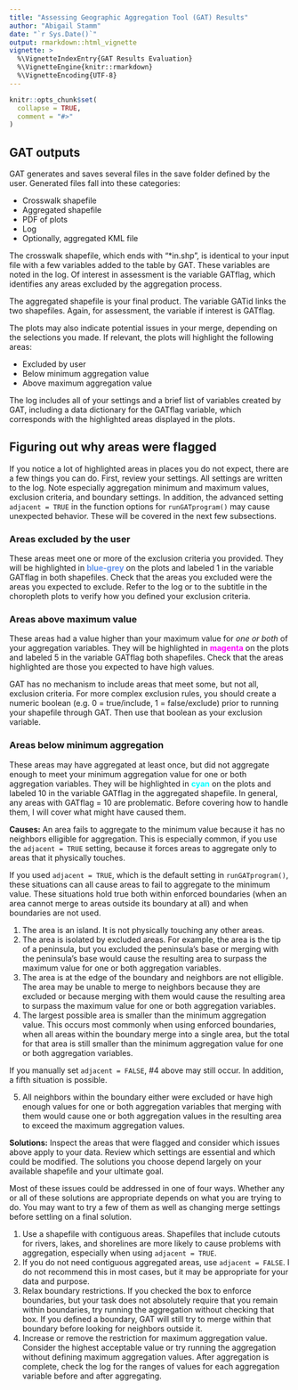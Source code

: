 ```yaml
---
title: "Assessing Geographic Aggregation Tool (GAT) Results"
author: "Abigail Stamm"
date: "`r Sys.Date()`"
output: rmarkdown::html_vignette
vignette: >
  %\VignetteIndexEntry{GAT Results Evaluation}
  %\VignetteEngine{knitr::rmarkdown}
  %\VignetteEncoding{UTF-8}
---
```


```r
knitr::opts_chunk$set(
  collapse = TRUE,
  comment = "#>"
)
```

## GAT outputs

GAT generates and saves several files in the save folder defined by the user. Generated files fall into these categories:

* Crosswalk shapefile
* Aggregated shapefile
* PDF of plots
* Log
* Optionally, aggregated KML file

The crosswalk shapefile, which ends with "*in.shp", is identical to your input file with a few variables added to the table by GAT. These variables are noted in the log. Of interest in assessment is the variable GATflag, which identifies any areas excluded by the aggregation process. 

The aggregated shapefile is your final product. The variable GATid links the two shapefiles. Again, for assessment, the variable if interest is GATflag.

The plots may also indicate potential issues in your merge, depending on the selections you made. If relevant, the plots will highlight the following areas: 

* Excluded by user
* Below minimum aggregation value
* Above maximum aggregation value

The log includes all of your settings and a brief list of variables created by GAT, including a data dictionary for the GATflag variable, which corresponds with the highlighted areas displayed in the plots.

## Figuring out why areas were flagged

If you notice a lot of highlighted areas in places you do not expect, there are a few things you can do. First, review your settings. All settings are written to the log. Note especially aggregation minimum and maximum values, exclusion criteria, and boundary settings. In addition, the advanced setting `adjacent = TRUE` in the function options for `runGATprogram()` may cause unexpected behavior. These will be covered in the next few subsections.

### Areas excluded by the user

These areas meet one or more of the exclusion criteria you provided. They will be highlighted in **<span style='color: CornflowerBlue;'>blue-grey</span>** on the plots and labeled 1 in the variable GATflag in both shapefiles. Check that the areas you excluded were the areas you expected to exclude. Refer to the log or to the subtitle in the choropleth plots to verify how you defined your exclusion criteria.

### Areas above maximum value 

These areas had a value higher than your maximum value for *one or both* of your aggregation variables. They will be highlighted in **<span style='color: magenta;'>magenta</span>** on the plots and labeled 5 in the variable GATflag both shapefiles. Check that the areas highlighted are those you expected to have high values. 

GAT has no mechanism to include areas that meet some, but not all, exclusion criteria. For more complex exclusion rules, you should create a numeric boolean (e.g. 0 = true/include, 1 = false/exclude) prior to running your shapefile through GAT. Then use that boolean as your exclusion variable.

### Areas below minimum aggregation

These areas may have aggregated at least once, but did not aggregate enough to meet your minimum aggregation value for one or both aggregation variables. They will be highlighted in **<span style='color: cyan;'>cyan</span>** on the plots and labeled 10 in the variable GATflag in the aggregated shapefile. In general, any areas with GATflag = 10 are problematic. Before covering how to handle them, I will cover what might have caused them.

**Causes:** An area fails to aggregate to the minimum value because it has no neighbors elligible for aggregation. This is especially common, if you use the `adjacent = TRUE` setting, because it forces areas to aggregate only to areas that it physically touches. 

If you used `adjacent = TRUE`, which is the default setting in `runGATprogram()`, these situations can all cause areas to fail to aggregate to the minimum value. These situations hold true both within enforced boundaries (when an area cannot merge to areas outside its boundary at all) and when boundaries are not used.

1. The area is an island. It is not physically touching any other areas.
2. The area is isolated by excluded areas. For example, the area is the tip of a peninsula, but you excluded the peninsula's base or merging with the peninsula's base would cause the resulting area to surpass the maximum value for one or both aggregation variables.
3. The area is at the edge of the boundary and neighbors are not elligible. The area may be unable to merge to neighbors because they are excluded or because merging with them would cause the resulting area to surpass the maximum value for one or both aggregation variables.
4. The largest possible area is smaller than the minimum aggregation value. This occurs most commonly when using enforced boundaries, when all areas within the boundary merge into a single area, but the total for that area is still smaller than the minimum aggregation value for one or both aggregation variables.

If you manually set `adjacent = FALSE`, #4 above may still occur. In addition, a fifth situation is possible.

5. All neighbors within the boundary either were excluded or have high enough values for one or both aggregation variables that merging with them would cause one or both aggregation values in the resulting area to exceed the maximum aggregation values.

**Solutions:** Inspect the areas that were flagged and consider which issues above apply to your data. Review which settings are essential and which could be modified. The solutions you choose depend largely on your available shapefile and your ultimate goal. 

Most of these issues could be addressed in one of four ways. Whether any or all of these solutions are appropriate depends on what you are trying to do. You may want to try a few of them as well as changing merge settings before settling on a final solution. 

1. Use a shapefile with contiguous areas. Shapefiles that include cutouts for rivers, lakes, and shorelines are more likely to cause problems with aggregation, especially when using `adjacent = TRUE`.
2. If you do not need contiguous aggregated areas, use `adjacent = FALSE`. I do not recommend this in most cases, but it may be appropriate for your data and purpose.
3. Relax boundary restrictions. If you checked the box to enforce boundaries, but your task does not absolutely require that you remain within boundaries, try running the aggregation without checking that box. If you defined a boundary, GAT will still try to merge within that boundary before looking for neighbors outside it.
4. Increase or remove the restriction for maximum aggregation value. Consider the highest acceptable value or try running the aggregation without defining maximum aggregation values. After aggregation is complete, check the log for the ranges of values for each aggregation variable before and after aggregating.













